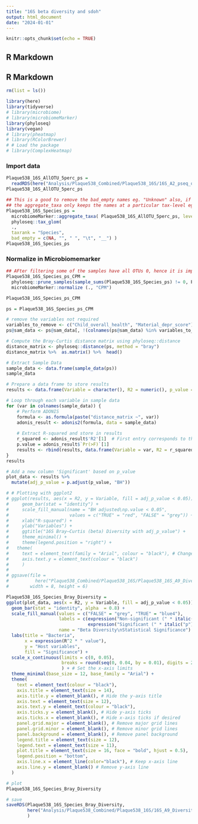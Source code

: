 ```yaml
---
title: "16S beta diversity and sdoh"
output: html_document
date: "2024-01-01"
---
```


```r
knitr::opts_chunk$set(echo = TRUE)
```

## R Markdown
## R Markdown
```r
rm(list = ls())
```

```r
library(here)
library(tidyverse)
# library(microbiome)
# library(microbiomeMarker)
library(phyloseq)
library(vegan)
# library(pheatmap)
# library(RColorBrewer)
# # Load the package
# library(ComplexHeatmap)
```


### Import data

```r
Plaque538_16S_AllOTU_5perc_ps =
  readRDS(here("Analysis/Plaque538_Combined/Plaque538_16S/16S_A2_pseq_objects/Plaque538_16S_AllOTU_5perc_ps_17_vars_240306.Rds"))
Plaque538_16S_AllOTU_5perc_ps

## This is a good to remove the bad_empty names eg. "Unknown" also, if required
## the aggregate_taxa only keeps the names at a particular tax-level eg Species with prerix "g__"
Plaque538_16S_Species_ps = 
  microbiomeMarker::aggregate_taxa( Plaque538_16S_AllOTU_5perc_ps, level = "Species", verbose = FALSE) %>%
  phyloseq::tax_glom(
  .,
  taxrank = "Species",
  bad_empty = c(NA, "", " ", "\t", "__") ) 
Plaque538_16S_Species_ps
```
### Normalize in Microbiomemarker

```r
## AFter filtering some of the samples have all OTUs 0, hence it is important to add one to mitigate this problem
Plaque538_16S_Species_ps_CPM =
  phyloseq::prune_samples(sample_sums(Plaque538_16S_Species_ps) != 0, Plaque538_16S_Species_ps) %>% 
  microbiomeMarker::normalize (., "CPM")

Plaque538_16S_Species_ps_CPM
```



```r
ps = Plaque538_16S_Species_ps_CPM

# remove the variables not required
variables_to_remove <- c("Child_overall_health", "Material_depr_score")
ps@sam_data <- ps@sam_data[, !(colnames(ps@sam_data) %in% variables_to_remove)]
```



```r
# Compute the Bray-Curtis distance matrix using phyloseq::distance
distance_matrix <- phyloseq::distance(ps, method = "bray")
distance_matrix %>%  as.matrix() %>%  head()

# Extract Sample Data
sample_data <- data.frame(sample_data(ps))
sample_data
```


```r
# Prepare a data frame to store results
results <- data.frame(Variable = character(), R2 = numeric(), p_value = numeric())

# Loop through each variable in sample data
for (var in colnames(sample_data)) {
    # Perform ADONIS
    formula <- as.formula(paste("distance_matrix ~", var))
    adonis_result <- adonis2(formula, data = sample_data)
    
    # Extract R-squared and store in results
    r_squared <- adonis_result$'R2'[1]  # First entry corresponds to the variable
    p.value = adonis_result$`Pr(>F)`[1]
    results <- rbind(results, data.frame(Variable = var, R2 = r_squared, p_value = p.value))
}
results

```


```r
# Add a new column 'Significant' based on p_value
plot_data <- results %>%
  mutate(adj_p_value = p.adjust(p_value, "BH")) 

# # Plotting with ggplot2
# ggplot(results, aes(x = R2, y = Variable, fill = adj_p_value < 0.05)) +
#     geom_bar(stat = "identity") +
#     scale_fill_manual(name = "BH adjusted\np.value < 0.05",
#                       values = c("TRUE" = "red", "FALSE" = "grey")) + # Map TRUE/FALSE to colors
#     xlab("R-squared") +
#     ylab("Variables") +
#     ggtitle("16S Bray–Curtis (beta) Diversity with adj_p_value") +
#     theme_minimal() +
#     theme(legend.position = "right") +
#   theme(
#     text = element_text(family = "Arial", colour = "black"), # Change font family to Arial
#     axis.text.y = element_text(colour = "black")
#     )
# 
# ggsave(file =
#          here("Plaque538_Combined/Plaque538_16S/Plaque538_16S_A9_Diversity/16S_Bray_Diversity.png"),
#        width = 8, height = 6)
```


```r
Plaque538_16S_Species_Bray_Diversity = 
ggplot(plot_data, aes(x = R2, y = Variable, fill = adj_p_value < 0.05)) +
  geom_bar(stat = "identity", alpha  = 0.8) +
  scale_fill_manual(values = c("FALSE" = "grey", "TRUE" = "blue4"),
                    labels = c(expression("Non-significant (" * italic("p") * " ≥ 0.05)"), 
                               expression("Significant (" * italic("p") * " < 0.05)")), 
                    name = "Beta Diversity\nStatistical Significance") + 
  labs(title = "Bacteria",
       x = expression(R^2 * " value"),
       y = "Host variables",
       fill = "Significance") +
  scale_x_continuous(limits = c(0, 0.05),
                     breaks = round(seq(0, 0.04, by = 0.01), digits = 2)
                     ) + # Set the x-axis limits
  theme_minimal(base_size = 12, base_family = "Arial") +
  theme(
    text = element_text(colour = "black"),
    axis.title = element_text(size = 14),
    axis.title.y = element_blank(), # Hide the y-axis title
    axis.text = element_text(size = 12),
    axis.text.y = element_text(colour = "black"),
    axis.ticks.y = element_blank(), # Hide y-axis ticks
    axis.ticks.x = element_blank(), # Hide x-axis ticks if desired
    panel.grid.major = element_blank(), # Remove major grid lines
    panel.grid.minor = element_blank(), # Remove minor grid lines
    panel.background = element_blank(), # Remove panel background
    legend.title = element_text(size = 12),
    legend.text = element_text(size = 11),
    plot.title = element_text(size = 16, face = "bold", hjust = 0.5),
    legend.position = "bottom",
    axis.line.x = element_line(color="black"), # Keep x-axis line
    axis.line.y = element_blank() # Remove y-axis line
  )

# plot
Plaque538_16S_Species_Bray_Diversity

# save
saveRDS(Plaque538_16S_Species_Bray_Diversity,
        here("Analysis/Plaque538_Combined/Plaque538_16S/16S_A9_Diversity/Plaque538_16S_Species_Bray_Diversity.rds")
        )
```



























